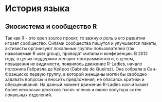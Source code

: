 # История языка {#history}

## Экосистема и сообщество R {#history-ecosystem}

Так как R - это open source проект, то важную роль в его развитии играет сообщество. Силами сообщества пишутся и улучшаются пакеты, активисты организуют локальные группы пользователей (так называемые R user group), проводят митапы и конференции. В 2012 году, в целях поддержки женщин-программистов и, в целом, повышения их видимости, появилось движение R-Ladies, начало положила Габриэла де Кейроз (Gabriela de Queiroz). Она собрала в Сан-Франциско первую группу, в которой женщины могли бы свободно задавать вопросы и вносить предложения, не опасаясь критики и обесцениваний. На данный момент движение R-Ladies насчитывает более несколько десятков тысяч членов и около полутора сотен локальных отделений.
